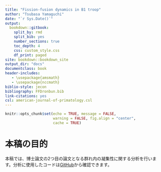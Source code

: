 ```yaml
--- 
title: "Fission-fusion dynamics in B1 troop"
author: "Tsubasa Yamaguchi"
date: "`r Sys.Date()`"
output: 
  bookdown::gitbook:
    split_by: rmd  
    split_bib: yes  
    number_sections: true   
    toc_depth: 4 
    css: custom_style.css   
    df_print: paged
site: bookdown::bookdown_site  
output_dir: "docs"  
documentclass: book  
header-includes:
   - \usepackage{amsmath}
   - \usepackage{nccmath}
biblio-style: jecon    
bibliography: FFDronbun.bib   
link-citations: yes
csl: american-journal-of-primatology.csl
---
```


```r
knitr::opts_chunk$set(echo = TRUE, message = FALSE,
                      warning = FALSE, fig.align = "center",
                      cache = TRUE)
```

# 本稿の目的 {-}   
本稿では、博士論文の2つ目の論文となる群れ内の凝集性に関する分析を行います。分析に使用したコードは[GitHub](https://github.com/TsubasaYamaguchi-jinrui/Cohesion_analysis)から確認できます。  

